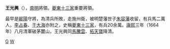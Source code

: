 {{unreferenced|time=2018-06-18T15:07:05+00:00}}
'''王光興'''（{{bd|?||?||}}），[[南明|南明]]將領。[[夔東十三家|夔東十三家]]重要將領。

最早是[[鄖陽|鄖陽]]守將，為清兵所敗，走施州衛，被明楚藩世子[[朱容藩|朱容藩]]收留，有兵馬二萬人，[[李占春|李占春]]、[[于大海|于大海]]亦附之，史稱[[夔東十三家|夔東十三家]]，有兵20余萬。[[康熙|康熙]]三年（1664年）八月清軍破茅麓山，王光興同[[馬騰雲|馬騰雲]]、[[拓天寶|拓天寶]]降清。


[[Category:王姓|G]]
[[Category:明朝軍事人物|W]]